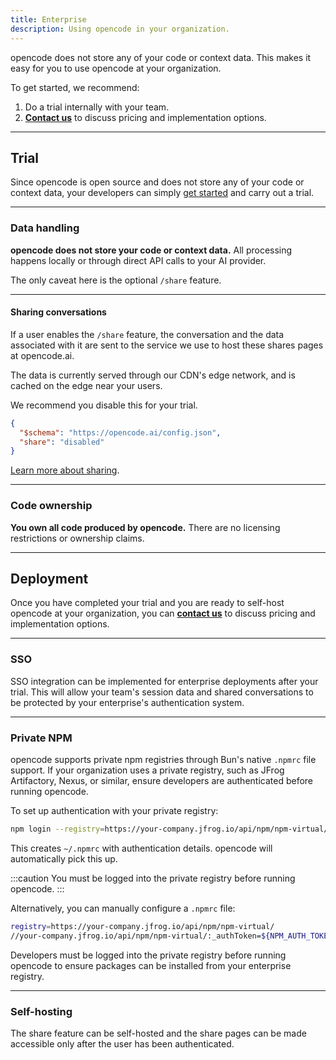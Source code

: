 ```yaml
---
title: Enterprise
description: Using opencode in your organization.
---
```



opencode does not store any of your code or context data. This makes it easy for
you to use opencode at your organization.

To get started, we recommend:

1. Do a trial internally with your team.
2. **<a href={email}>Contact us</a>** to discuss pricing and implementation options.

---

## Trial

Since opencode is open source and does not store any of your code or context data, your developers can simply [get started](/docs/) and carry out a trial.

---

### Data handling

**opencode does not store your code or context data.** All processing happens locally or through direct API calls to your AI provider.

The only caveat here is the optional `/share` feature.

---

#### Sharing conversations

If a user enables the `/share` feature, the conversation and the data associated with it are sent to the service we use to host these shares pages at opencode.ai.

The data is currently served through our CDN's edge network, and is cached on the edge near your users.

We recommend you disable this for your trial.

```json title="opencode.json"
{
  "$schema": "https://opencode.ai/config.json",
  "share": "disabled"
}
```

[Learn more about sharing](/docs/share).

---

### Code ownership

**You own all code produced by opencode.** There are no licensing restrictions or ownership claims.

---

## Deployment

Once you have completed your trial and you are ready to self-host opencode at
your organization, you can **<a href={email}>contact us</a>** to discuss
pricing and implementation options.

---

### SSO

SSO integration can be implemented for enterprise deployments after your trial.
This will allow your team's session data and shared conversations to be protected
by your enterprise's authentication system.

---

### Private NPM

opencode supports private npm registries through Bun's native `.npmrc` file support. If your organization uses a private registry, such as JFrog Artifactory, Nexus, or similar, ensure developers are authenticated before running opencode.

To set up authentication with your private registry:

```bash
npm login --registry=https://your-company.jfrog.io/api/npm/npm-virtual/
```

This creates `~/.npmrc` with authentication details. opencode will automatically
pick this up.

:::caution
You must be logged into the private registry before running opencode.
:::

Alternatively, you can manually configure a `.npmrc` file:

```bash title="~/.npmrc"
registry=https://your-company.jfrog.io/api/npm/npm-virtual/
//your-company.jfrog.io/api/npm/npm-virtual/:_authToken=${NPM_AUTH_TOKEN}
```

Developers must be logged into the private registry before running opencode to ensure packages can be installed from your enterprise registry.

---

### Self-hosting

The share feature can be self-hosted and the share pages can be made accessible
only after the user has been authenticated.
